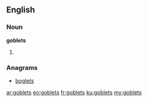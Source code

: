 ==English==

===Noun===
'''goblets'''

# {{plural of|[[goblet]]}}

===Anagrams===
* [[boglets#English|boglets]]

[[ar:goblets]]
[[eo:goblets]]
[[fr:goblets]]
[[ku:goblets]]
[[my:goblets]]